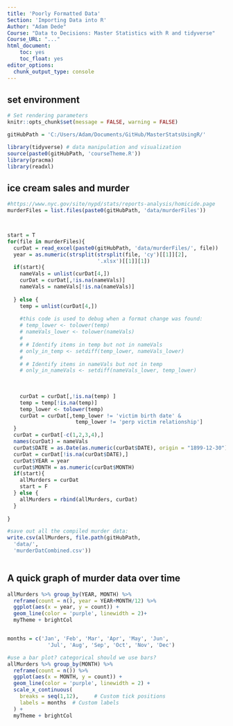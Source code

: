 ```yaml
---
title: 'Poorly Formatted Data'
Section: 'Importing Data into R'
Author: "Adam Dede"
Course: "Data to Decisions: Master Statistics with R and tidyverse"
Course_URL: "..." 
html_document:
    toc: yes
    toc_float: yes
editor_options:
  chunk_output_type: console
---
```



## set environment

```r

# Set rendering parameters
knitr::opts_chunk$set(message = FALSE, warning = FALSE)

gitHubPath = 'C:/Users/Adam/Documents/GitHub/MasterStatsUsingR/'

library(tidyverse) # data manipulation and visualization
source(paste0(gitHubPath, 'courseTheme.R'))
library(pracma)
library(readxl)

```

## ice cream sales and murder

```r
#https://www.nyc.gov/site/nypd/stats/reports-analysis/homicide.page
murderFiles = list.files(paste0(gitHubPath, 'data/murderFiles'))



start = T
for(file in murderFiles){
  curDat = read_excel(paste0(gitHubPath, 'data/murderFiles/', file))
  year = as.numeric(strsplit(strsplit(file, 'cy')[[1]][2],
                             '.xlsx')[[1]][1])
  if(start){
    nameVals = unlist(curDat[4,]) 
    curDat = curDat[,!is.na(nameVals)]
    nameVals = nameVals[!is.na(nameVals)]
    
  } else {
    temp = unlist(curDat[4,]) 
    
    #this code is used to debug when a format change was found:
    # temp_lower <- tolower(temp)
    # nameVals_lower <- tolower(nameVals)
    # 
    # # Identify items in temp but not in nameVals
    # only_in_temp <- setdiff(temp_lower, nameVals_lower)
    # 
    # # Identify items in nameVals but not in temp
    # only_in_nameVals <- setdiff(nameVals_lower, temp_lower)
    
    
    
    curDat = curDat[,!is.na(temp) ]
    temp = temp[!is.na(temp)]
    temp_lower <- tolower(temp)
    curDat = curDat[,temp_lower != 'victim birth date' &
                      temp_lower != 'perp victim relationship']
  }
  curDat = curDat[-c(1,2,3,4),]
  names(curDat) = nameVals
  curDat$DATE = as.Date(as.numeric(curDat$DATE), origin = "1899-12-30")
  curDat = curDat[!is.na(curDat$DATE),]
  curDat$YEAR = year
  curDat$MONTH = as.numeric(curDat$MONTH)
  if(start){
    allMurders = curDat
    start = F
  } else { 
    allMurders = rbind(allMurders, curDat)
  }
  
}

#save out all the compiled murder data:   
write.csv(allMurders, file.path(gitHubPath,
  'data/',
  'murderDatCombined.csv'))



```

## A quick graph of murder data over time


```r

allMurders %>% group_by(YEAR, MONTH) %>% 
  reframe(count = n(), year = YEAR+MONTH/12) %>% 
  ggplot(aes(x = year, y = count)) + 
  geom_line(color = 'purple', linewidth = 2)+ 
  myTheme + brightCol


months = c('Jan', 'Feb', 'Mar', 'Apr', 'May', 'Jun', 
             'Jul', 'Aug', 'Sep', 'Oct', 'Nov', 'Dec')

#use a bar plot? categorical should we use bars? 
allMurders %>% group_by(MONTH) %>% 
  reframe(count = n()) %>% 
  ggplot(aes(x = MONTH, y = count)) + 
  geom_line(color = 'purple', linewidth = 2) + 
  scale_x_continuous(
    breaks = seq(1,12),     # Custom tick positions
    labels = months  # Custom labels
  ) + 
  myTheme + brightCol


```

